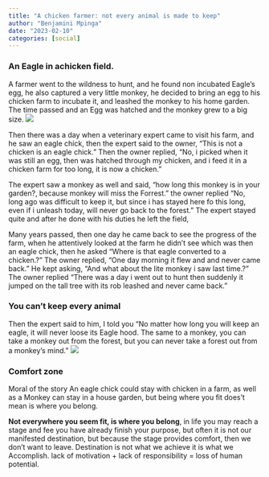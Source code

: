 ```yaml
---
title: "A chicken farmer: not every animal is made to keep"
author: "Benjamini Mpinga"
date: "2023-02-10"
categories: [social]
---
```

### An Eagle in achicken field.

A farmer went to the wildness to hunt, and he found non incubated Eagle's egg, he also captured a very little monkey, he decided to bring an egg to his chicken farm to incubate it, and leashed the monkey to his home garden. The time passed and an Egg was hatched and the monkey grew to a big size.
![](traditional.jpg)

Then there was a day when a veterinary expert came to visit his farm, and he saw an eagle chick, then the expert said to the owner, "This is not a chicken is an eagle chick." Then the owner replied, "No, i picked when it was still an egg, then was hatched through my chicken, and i feed it in a chicken farm for too long, it is now a chicken." 

The expert saw a monkey as well and said, "how long this monkey is in your garden?, because monkey will miss the Forrest." the owner replied "No, long ago was difficult to keep it, but since i has stayed here fo this long, even if i unleash today, will never go back to the forest." The expert stayed quite and after he done with his duties he left the field,

Many years passed, then one day he came back to see the progress of the farm, when he attentively looked at the farm he didn't see which was then an eagle chick, then he asked "Where is that eagle converted to a chicken.?" The owner replied, "One day morning it flew and and never came back." He kept asking, "And what about the lite monkey i saw last time.?" The owner replied "There was a day i went out to hunt then suddenly it jumped on the tall tree with its rob leashed and never came back."

### You can't keep every animal

Then the expert said to him, I told you "No matter how long you will keep an eagle, it will never loose its Eagle hood. The same to a monkey, you can take a monkey out from the forest, but you can never take a forest out from a monkey's mind."
![](kilimanjaro.jpg)

### Comfort zone

Moral of the story
An eagle chick could stay with chicken in a farm, as well as a Monkey can stay in a house garden, but being where you fit does't mean is where you belong.

**Not everywhere you seem fit, is where you belong**, in life you may reach a stage and fee you have already finish your purpose, but often it is not our manifested destination, but because the stage provides comfort, then we don't want to leave. Destination is not what we achieve it is what we Accomplish. lack of motivation + lack of responsibility = loss of human potential.



